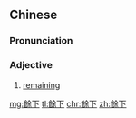 {{also|余下}}
==Chinese==
{{zh-forms|s=余下}}

===Pronunciation===
{{zh-pron
|m=yúxià
|c=jyu4 sang1
|mn=qz:îr-hǎ/xm:û-hā/zz:î-hēe
|cat=adj
}}

===Adjective===
{{zh-adj}}

# [[remaining]]

[[mg:餘下]]
[[tl:餘下]]
[[chr:餘下]]
[[zh:餘下]]